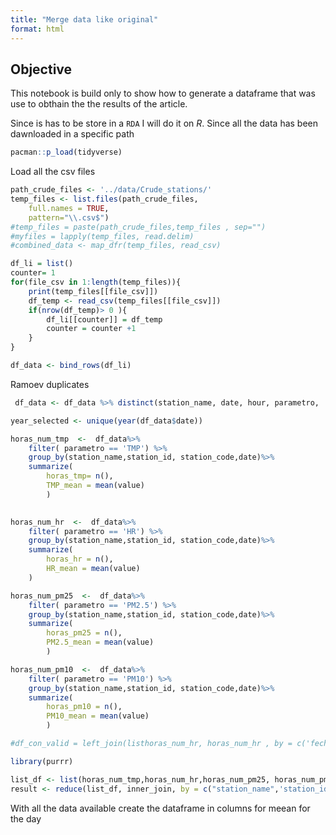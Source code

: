 ```yaml
---
title: "Merge data like original"
format: html
---
```


##  Objective 

This notebook is build only to show how to generate a dataframe that was use to obthain the the results of the article. 


Since is has to be store in a `RDA` I will do it on *R*. Since all the data has been dawnloaded in a specific path 
```r
pacman::p_load(tidyverse)
```

Load all the csv files 



```r
path_crude_files <- '../data/Crude_stations/'
temp_files <- list.files(path_crude_files, 
    full.names = TRUE,
    pattern="\\.csv$")
#temp_files = paste(path_crude_files,temp_files , sep="")
#myfiles = lapply(temp_files, read.delim)
#combined_data <- map_dfr(temp_files, read_csv)

```



```r
df_li = list()
counter= 1
for(file_csv in 1:length(temp_files)){
    print(temp_files[[file_csv]])
    df_temp <- read_csv(temp_files[[file_csv]])
    if(nrow(df_temp)> 0 ){
        df_li[[counter]] = df_temp
        counter = counter +1
    }
}


```


```r
df_data <- bind_rows(df_li)
```
Ramoev duplicates 

```r
 df_data <- df_data %>% distinct(station_name, date, hour, parametro, .keep_all = TRUE)
```

```r
year_selected <- unique(year(df_data$date))

horas_num_tmp  <-  df_data%>%
    filter( parametro == 'TMP') %>%
    group_by(station_name,station_id, station_code,date)%>%
    summarize(
        horas_tmp= n(),
        TMP_mean = mean(value)
        )
    

horas_num_hr  <-  df_data%>%
    filter( parametro == 'HR') %>%
    group_by(station_name,station_id, station_code,date)%>%
    summarize(
        horas_hr = n(), 
        HR_mean = mean(value)
    )

horas_num_pm25  <-  df_data%>%
    filter( parametro == 'PM2.5') %>%
    group_by(station_name,station_id, station_code,date)%>%
    summarize(
        horas_pm25 = n(),
        PM2.5_mean = mean(value)
        )

horas_num_pm10  <-  df_data%>%
    filter( parametro == 'PM10') %>%
    group_by(station_name,station_id, station_code,date)%>%
    summarize(
        horas_pm10 = n(),
        PM10_mean = mean(value)
        )

#df_con_valid = left_join(listhoras_num_hr, horas_num_hr , by = c('fecha'='fecha'))


```


```r
library(purrr)

list_df <- list(horas_num_tmp,horas_num_hr,horas_num_pm25, horas_num_pm10)
result <- reduce(list_df, inner_join, by = c("station_name",'station_id', "date"))

```


With all the data available create the dataframe in columns for meean for the day 